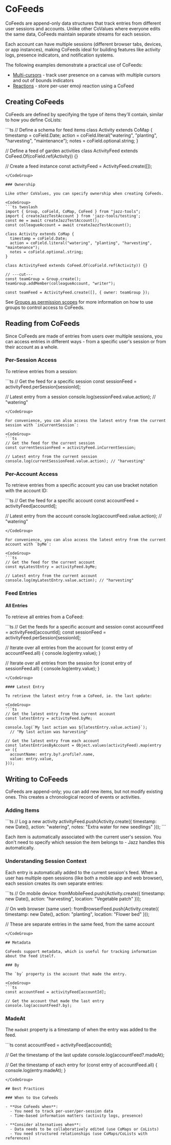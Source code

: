 

# CoFeeds

CoFeeds are append-only data structures that track entries from different user sessions and accounts. Unlike other CoValues where everyone edits the same data, CoFeeds maintain separate streams for each session.

Each account can have multiple sessions (different browser tabs, devices, or app instances), making CoFeeds ideal for building features like activity logs, presence indicators, and notification systems.

The following examples demonstrate a practical use of CoFeeds:
- [Multi-cursors](https://github.com/garden-co/jazz/tree/main/examples/multi-cursors) - track user presence on a canvas with multiple cursors and out of bounds indicators
- [Reactions](https://github.com/garden-co/jazz/tree/main/examples/reactions) - store per-user emoji reaction using a CoFeed

## Creating CoFeeds

CoFeeds are defined by specifying the type of items they'll contain, similar to how you define CoLists:

<CodeGroup>
```ts
// Define a schema for feed items
class Activity extends CoMap {
  timestamp = coField.Date;
  action = coField.literal("watering", "planting", "harvesting", "maintenance");
  notes = coField.optional.string;
}

// Define a feed of garden activities
class ActivityFeed extends CoFeed.Of(coField.ref(Activity)) {}

// Create a feed instance
const activityFeed = ActivityFeed.create([]);
```
</CodeGroup>

### Ownership

Like other CoValues, you can specify ownership when creating CoFeeds.

<CodeGroup>
```ts twoslash
import { Group, coField, CoMap, CoFeed } from "jazz-tools";
import { createJazzTestAccount } from 'jazz-tools/testing';
const me = await createJazzTestAccount();
const colleagueAccount = await createJazzTestAccount();

class Activity extends CoMap {
  timestamp = coField.Date;
  action = coField.literal("watering", "planting", "harvesting", "maintenance");
  notes = coField.optional.string;
}

class ActivityFeed extends CoFeed.Of(coField.ref(Activity)) {}

// ---cut---
const teamGroup = Group.create();
teamGroup.addMember(colleagueAccount, "writer");

const teamFeed = ActivityFeed.create([], { owner: teamGroup });
```
</CodeGroup>

 See [Groups as permission scopes](/docs/groups/intro) for more information on how to use groups to control access to CoFeeds.

## Reading from CoFeeds

Since CoFeeds are made of entries from users over multiple sessions, you can access entries in different ways - from a specific user's session or from their account as a whole.

### Per-Session Access

To retrieve entries from a session:

<CodeGroup>
```ts
// Get the feed for a specific session
const sessionFeed = activityFeed.perSession[sessionId];

// Latest entry from a session
console.log(sessionFeed.value.action); // "watering"
```
</CodeGroup>

For convenience, you can also access the latest entry from the current session with `inCurrentSession`:

<CodeGroup>
```ts
// Get the feed for the current session
const currentSessionFeed = activityFeed.inCurrentSession;

// Latest entry from the current session
console.log(currentSessionFeed.value.action); // "harvesting"
```
</CodeGroup>

### Per-Account Access

To retrieve entries from a specific account you can use bracket notation with the account ID:

<CodeGroup>
```ts
// Get the feed for a specific account
const accountFeed = activityFeed[accountId];

// Latest entry from the account
console.log(accountFeed.value.action); // "watering"
```
</CodeGroup>

For convenience, you can also access the latest entry from the current account with `byMe`:

<CodeGroup>
```ts
// Get the feed for the current account
const myLatestEntry = activityFeed.byMe;

// Latest entry from the current account
console.log(myLatestEntry.value.action); // "harvesting"
```
</CodeGroup>

### Feed Entries

#### All Entries

To retrieve all entries from a CoFeed:

<CodeGroup>
```ts
// Get the feeds for a specific account and session
const accountFeed = activityFeed[accountId];
const sessionFeed = activityFeed.perSession[sessionId];

// Iterate over all entries from the account
for (const entry of accountFeed.all) {
  console.log(entry.value);
}

// Iterate over all entries from the session
for (const entry of sessionFeed.all) {
  console.log(entry.value);
}
```
</CodeGroup>

#### Latest Entry

To retrieve the latest entry from a CoFeed, ie. the last update:

<CodeGroup>
```ts
// Get the latest entry from the current account
const latestEntry = activityFeed.byMe;

console.log(`My last action was ${latestEntry.value.action}`);
  // "My last action was harvesting"

// Get the latest entry from each account
const latestEntriesByAccount = Object.values(activityFeed).map(entry => ({
  accountName: entry.by?.profile?.name,
  value: entry.value,
}));
```
</CodeGroup>

## Writing to CoFeeds

CoFeeds are append-only; you can add new items, but not modify existing ones. This creates a chronological record of events or activities.

### Adding Items

<CodeGroup>
```ts
// Log a new activity
activityFeed.push(Activity.create({
  timestamp: new Date(),
  action: "watering",
  notes: "Extra water for new seedlings"
}));
```
</CodeGroup>

Each item is automatically associated with the current user's session. You don't need to specify which session the item belongs to - Jazz handles this automatically.

### Understanding Session Context

Each entry is automatically added to the current session's feed. When a user has multiple open sessions (like both a mobile app and web browser), each session creates its own separate entries:

<CodeGroup>
```ts
// On mobile device:
fromMobileFeed.push(Activity.create({
  timestamp: new Date(),
  action: "harvesting",
  location: "Vegetable patch"
}));

// On web browser (same user):
fromBrowserFeed.push(Activity.create({
  timestamp: new Date(),
  action: "planting",
  location: "Flower bed"
}));

// These are separate entries in the same feed, from the same account

```
</CodeGroup>

## Metadata

CoFeeds support metadata, which is useful for tracking information about the feed itself.

### By

The `by` property is the account that made the entry.

<CodeGroup>
```ts
const accountFeed = activityFeed[accountId];

// Get the account that made the last entry
console.log(accountFeed?.by);
```
</CodeGroup>

### MadeAt

The `madeAt` property is a timestamp of when the entry was added to the feed.

<CodeGroup>
```ts
const accountFeed = activityFeed[accountId];

// Get the timestamp of the last update
console.log(accountFeed?.madeAt);

// Get the timestamp of each entry
for (const entry of accountFeed.all) {
  console.log(entry.madeAt);
}
```
</CodeGroup>

## Best Practices

### When to Use CoFeeds

- **Use CoFeeds when**:
  - You need to track per-user/per-session data
  - Time-based information matters (activity logs, presence)

- **Consider alternatives when**:
  - Data needs to be collaboratively edited (use CoMaps or CoLists)
  - You need structured relationships (use CoMaps/CoLists with references)
